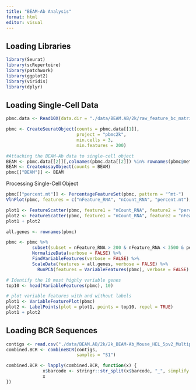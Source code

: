 ```yaml
---
title: "BEAM-Ab Analysis"
format: html
editor: visual
---
```


## Loading Libraries

```r
library(Seurat)
library(scRepertoire)
library(patchwork)
library(ggplot2)
library(viridis)
library(dplyr)
```

## Loading Single-Cell Data

```r
pbmc.data <- Read10X(data.dir = "./data/BEAM.AB/2k/raw_feature_bc_matrix")

pbmc <- CreateSeuratObject(counts = pbmc.data[[1]], 
                           project = "pbmc2k", 
                           min.cells = 3, 
                           min.features = 200)

#Attaching the BEAM-Ab data to single-cell object
BEAM <- pbmc.data[[2]][,colnames(pbmc.data[[2]]) %in% rownames(pbmc@meta.data)]
BEAM <- CreateAssayObject(counts = BEAM)
pbmc[["BEAM"]] <- BEAM
```

Processing Single-Cell Object

```r
pbmc[["percent.mt"]] <- PercentageFeatureSet(pbmc, pattern = "^mt-")
VlnPlot(pbmc, features = c("nFeature_RNA", "nCount_RNA", "percent.mt"), ncol = 3)

plot1 <- FeatureScatter(pbmc, feature1 = "nCount_RNA", feature2 = "percent.mt")
plot2 <- FeatureScatter(pbmc, feature1 = "nCount_RNA", feature2 = "nFeature_RNA")
plot1 + plot2

all.genes <- rownames(pbmc)

pbmc <- pbmc %>% 
          subset(subset = nFeature_RNA > 200 & nFeature_RNA < 3500 & percent.mt < 10) %>%
          NormalizeData(verbose = FALSE) %>%
          FindVariableFeatures(verbose = FALSE) %>%
          ScaleData(features = all.genes, verbose = FALSE) %>%
            RunPCA(features = VariableFeatures(pbmc), verbose = FALSE)

# Identify the 10 most highly variable genes
top10 <- head(VariableFeatures(pbmc), 10)

# plot variable features with and without labels
plot1 <- VariableFeaturePlot(pbmc)
plot2 <- LabelPoints(plot = plot1, points = top10, repel = TRUE)
plot1 + plot2


```

## Loading BCR Sequences

```r
contigs <- read.csv("./data/BEAM.AB/2k/2k_BEAM-Ab_Mouse_HEL_5pv2_Multiplex_vdj_b_all_contig_annotations.csv")
combined.BCR <- combineBCR(contigs,
                           samples = "S1")

combined.BCR <- lapply(combined.BCR, function(x) {
              x$barcode <- stringr::str_split(x$barcode, "_", simplify = TRUE)[,2]
              x
})
```
